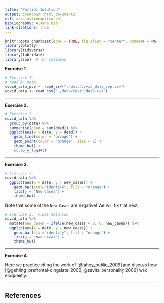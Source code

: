 ```yaml
---
title: "Partial Solution"
output: bookdown::html_document2
csl: acta-astronautica.csl 
bibliography: Alayna.bib
link-citations: true
---
```




```r
knitr::opts_chunk$set(echo = TRUE, fig.align = "center", comment = NA, message = FALSE, warning = FALSE)
library(plotly)
library(tidyverse)
library(lubridate)
library(zoo)  # for rollmean
```


**Exercise 1.**

```r
# Exercise 1.
# read in data
covid_data_pop <- read_csv("./data/covid_data_pop.csv")
covid_data <- read_csv("./data/covid_data.csv")
```

_____________

**Exercise 2.**

```r
# Exercise 2.
covid_data %>% 
  group_by(date) %>% 
  summarise(dead = sum(dead)) %>% 
  ggplot(aes(x = date, y = dead)) +
    geom_line(color = 'orange') +
    geom_point(color = "orange", size = 1) +  
    theme_bw() + 
    scale_y_log10()
```

__________

**Exercise 3.**

```r
# Exercise 3.
covid_data %>% 
  ggplot(aes(x = date, y = new_cases)) +
    geom_bar(stat="identity", fill = "orange") + 
    labs(y = "New Cases") +
    theme_bw()
```

Note that some of the `New Cases` are negative!  We will fix that next.

```r
# Exercise 3.  Final Solution
covid_data %>% 
  mutate(new_cases = ifelse(new_cases < 0, 0, new_cases)) %>% 
  ggplot(aes(x = date, y = new_cases)) +
    geom_bar(stat="identity", fill = "orange") + 
    labs(y = "New Cases") +
    theme_bw()
```

____________

**Exercise 4.**

Here we practice citing the work of [@lahey_public_2009] and discuss how [@gehring_prefrontal-cingulate_2000; @savitz_personality_2006] wax eloquently.

______________

## References

